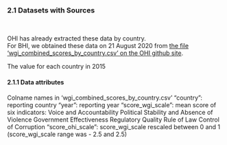 ### 2.1 Datasets with Sources {-}
<br/>

OHI has already extracted these data by country.  
For BHI, we obtained these data on 21 August 
2020 from [the file 'wgi_combined_scores_by_country.csv' on the OHI github site](https://github.com/OHI-Science/ohiprep/tree/master/globalprep/prs_res_wgi/v2017/intermediate).

The value for each country in 2015  

#### 2.1.1 Data attributes {-}
Colname names in 'wgi_combined_scores_by_country.csv'
    "country": reporting country
    "year": reporting year
    "score_wgi_scale": mean score of six indicators:
        Voice and Accountability
        Political Stability and Absence of Violence
        Government Effectiveness
        Regulatory Quality
        Rule of Law
        Control of Corruption
    "score_ohi_scale": score_wgi_scale rescaled between 0 and 1 (score_wgi_scale range was -
2.5 and 2.5)